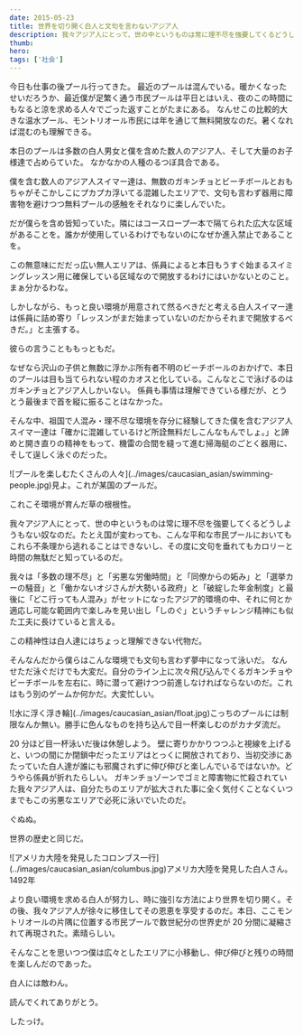 ```yaml
---
date: 2015-05-23
title: 世界を切り開く白人と文句を言わないアジア人
description: 我々アジア人にとって、世の中というものは常に理不尽を強要してくるどうしようもない奴なのだ。
thumb:
hero:
tags: ['社会']
---
```


今日も仕事の後プール行ってきた。
最近のプールは混んでいる。暖かくなったせいだろうか、最近僕が足繁く通う市民プールは平日とはいえ、夜のこの時間にもなると涼を求める人々でごった返すことがたまにある。
なんせこの比較的大きな温水プール、モントリオール市民には年を通じて無料開放なのだ。暑くなれば混むのも理解できる。

本日のプールは多数の白人男女と僕を含めた数人のアジア人、そして大量のお子様達で占めらていた。
なかなかの人種のるつぼ具合である。

僕を含む数人のアジア人スイマー達は、無数のガキンチョとビーチボールとおもちゃがそこかしこにプカプカ浮いてる混雑したエリアで、文句も言わず器用に障害物を避けつつ無料プールの感触をそれなりに楽しんでいた。

だが僕らを含め皆知っていた。隣にはコースロープ一本で隔てられた広大な区域があることを。誰かが使用しているわけでもないのになぜか進入禁止であることを。

この無意味にだだっ広い無人エリアは、係員によると本日もうすぐ始まるスイミングレッスン用に確保している区域なので開放するわけにはいかないとのこと。まぁ分かるわな。

しかしながら、もっと良い環境が用意されて然るべきだと考える白人スイマー達は係員に詰め寄り「レッスンがまだ始まっていないのだからそれまで開放するべきだ。」と主張する。

彼らの言うことももっともだ。

なぜなら沢山の子供と無数に浮かぶ所有者不明のビーチボールのおかげで、本日のプールは目も当てられない程のカオスと化している。こんなとこで泳げるのはガキンチョとアジア人しかいない。
係員も事情は理解できている様だが、とうとう最後まで首を縦に振ることはなかった。

そんな中、祖国で人混み・理不尽な環境を存分に経験してきた僕を含むアジア人スイマー達は「確かに混雑しているけど所詮無料だしこんなもんでしょ。」と諦めと開き直りの精神をもって、機雷の合間を縫って進む掃海艇のごとく器用に、そして逞しく泳ぐのだった。

<div>
  ![プールを楽しむたくさんの人々](../images/caucasian_asian/swimming-people.jpg)見よ。これが某国のプールだ。
</div>

これこそ環境が育んだ草の根根性。

我々アジア人にとって、世の中というものは常に理不尽を強要してくるどうしようもない奴なのだ。たとえ国が変わっても、こんな平和な市民プールにおいてもこれら不条理から逃れることはできないし、その度に文句を垂れてもカロリーと時間の無駄だと知っているのだ。

我々は「多数の理不尽」と「劣悪な労働時間」と「同僚からの妬み」と「選挙カーの騒音」と「働かないオジさんが大勢いる政府」と「破綻した年金制度」と最後に「どこ行っても人混み」がセットになったアジア的環境の中、それに何とか適応し可能な範囲内で楽しみを見い出し「しのぐ」というチャレンジ精神にも似た工夫に長けていると言える。

この精神性は白人達にはちょっと理解できない代物だ。

そんなんだから僕らはこんな環境でも文句も言わず夢中になって泳いだ。
なんせただ泳ぐだけでも大変だ。自分のライン上に次々飛び込んでくるガキンチョやビーチボールを左右に、時に潜って避けつつ前進しなければならないのだ。これはもう別のゲームか何かだ。大変忙しい。

<div>
  ![水に浮く浮き輪](../images/caucasian_asian/float.jpg)こっちのプールには制限なんか無い。勝手に色んなものを持ち込んで目一杯楽しむのがカナダ流だ。
</div>

20 分ほど目一杯泳いだ後は休憩しよう。
壁に寄りかかりつつふと視線を上げると、いつの間にか閉鎖中だったエリアはとっくに開放されており、当初交渉にあたっていた白人達が誰にも邪魔されずに伸び伸びと楽しんでいるではないか。どうやら係員が折れたらしい。
ガキンチョゾーンでゴミと障害物に忙殺されていた我々アジア人は、自分たちのエリアが拡大された事に全く気付くことなくいつまでもこの劣悪なエリアで必死に泳いでいたのだ。

ぐぬぬ。

世界の歴史と同じだ。

<div>
  ![アメリカ大陸を発見したコロンブス一行](../images/caucasian_asian/columbus.jpg)アメリカ大陸を発見した白人さん。1492年
</div>

より良い環境を求める白人が努力し、時に強引な方法により世界を切り開く。その後、我々アジア人が徐々に移住してその恩恵を享受するのだ。本日、ここモントリオールの片隅に位置する市民プールで数世紀分の世界史が 20 分間に凝縮されて再現された。素晴らしい。

そんなことを思いつつ僕は広々としたエリアに小移動し、伸び伸びと残りの時間を楽しんだのであった。

白人には敵わん。

読んでくれてありがとう。

したっけ。
